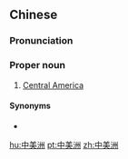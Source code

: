 ==Chinese==
{{zh-forms|type=21}}

===Pronunciation===
{{zh-pron
|m=Zhōngměizhōu
|c=zung1 mei5 zau1
|mn=Tiong-bí-chiu
|cat=pn
}}

===Proper noun===
{{zh-proper noun}}

# [[Central America]]

====Synonyms====
* {{zh-l|中美|Zhōngměi}}

[[hu:中美洲]]
[[pt:中美洲]]
[[zh:中美洲]]